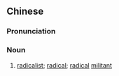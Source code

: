 {{also|激进分子}}
==Chinese==
{{zh-forms|s=激进分子|type=22}}

===Pronunciation===
{{zh-pron
|m=jījìn fènzǐ
|cat=n
}}

===Noun===
{{zh-noun}}

# [[radicalist]]; [[radical]]; [[radical]] [[militant]]